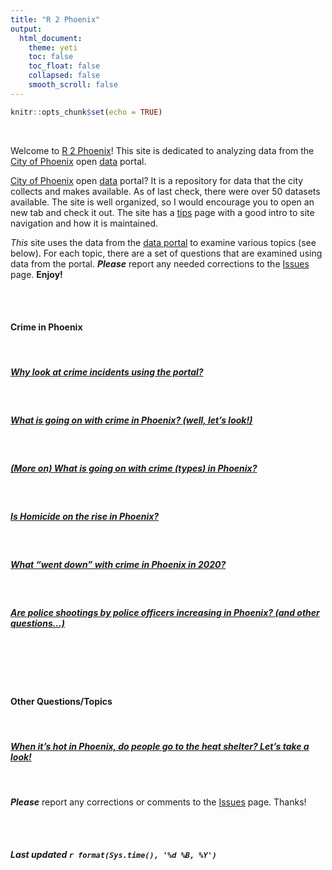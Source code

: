 ```yaml
---
title: "R 2 Phoenix"
output: 
  html_document:
    theme: yeti
    toc: false
    toc_float: false
    collapsed: false
    smooth_scroll: false
---
```


```r
knitr::opts_chunk$set(echo = TRUE)
```
<br>

Welcome to [R 2 Phoenix]()! This site is dedicated to analyzing data from the [City of Phoenix](https://www.phoenix.gov/) open [data](https://www.phoenixopendata.com/) portal.

[City of Phoenix](https://www.phoenix.gov/) open [data](https://www.phoenixopendata.com/) portal? It is a repository for data that the city collects and makes available. As of last check, there were over 50 datasets available. The site is well organized, so I would encourage you to open an new tab and check it out. The site has a [tips](https://www.phoenixopendata.com/pages/tips) page with a good intro to site navigation and how it is maintained.  

*This* site uses the data from the [data portal](https://www.phoenixopendata.com/) to examine various topics (see below). For each topic, there are a set of questions that are examined using data from the portal. ***Please*** report any needed corrections to the [Issues](https://github.com/jacobtnyoung/R2PhX/issues) page. **Enjoy!**  


<br><br>

#### **Crime in Phoenix**  

<br>

##### [Why look at crime incidents using the portal?](https://jacobtnyoung.github.io/R2PhX/projects/PHXcrime.html)  

<br>

##### [What is going on with crime in Phoenix? (well, let's look!)](https://jacobtnyoung.github.io/R2PhX/projects/PHXcrime_trends.html)

<br>

##### [(More on) What is going on with crime (**types**) in Phoenix?](https://jacobtnyoung.github.io/R2PhX/projects/PHXcrime_types.html)

<br>

##### [Is **Homicide** on the rise in Phoenix?](https://jacobtnyoung.github.io/R2PhX/projects/PHXcrime_homicide.html)

<br>

##### [What "went down" with crime in Phoenix in 2020?](https://jacobtnyoung.github.io/R2PhX/projects/PHXcrime_types_2020.html)

<br>

##### [Are police shootings by police officers increasing in Phoenix? (and other questions...)](https://jacobtnyoung.github.io/R2PhX/projects/PHXcrime_police_shootings.html)

<br>

<br><br>

#### **Other Questions/Topics**  

<br>

##### [When it's hot in Phoenix, do people go to the heat shelter? Let's take a look!](https://jacobtnyoung.github.io/R2PhX/projects/PHX_heat_shelter_2020.html)

<br>

***Please*** report any corrections or comments to the [Issues](https://github.com/jacobtnyoung/R2PhX/issues) page. Thanks!

<br><br>

###### ***Last updated `r format(Sys.time(), '%d %B, %Y')`***